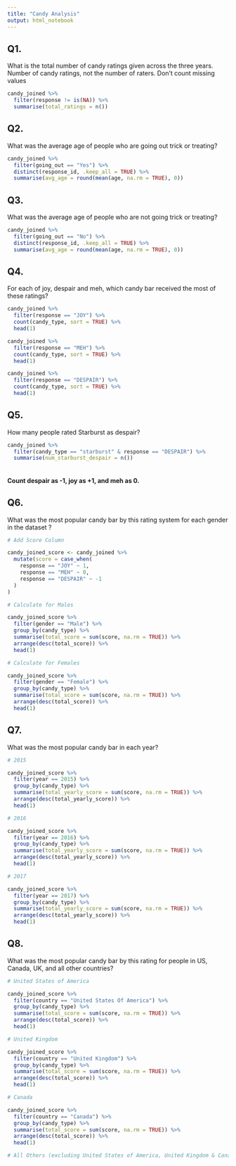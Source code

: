 ```yaml
---
title: "Candy Analysis"
output: html_notebook
---
```


## Q1.
What is the total number of candy ratings given across the three years. 
Number of candy ratings, not the number of raters. Don’t count missing values

```r

candy_joined %>% 
  filter(response != is(NA)) %>% 
  summarise(total_ratings = n())

```

## Q2.
What was the average age of people who are going out trick or treating?

```r

candy_joined %>%
  filter(going_out == "Yes") %>%
  distinct(response_id, .keep_all = TRUE) %>% 
  summarise(avg_age = round(mean(age, na.rm = TRUE), 0))

```


## Q3.
What was the average age of people who are not going trick or treating?

```r

candy_joined %>%
  filter(going_out == "No") %>%
  distinct(response_id, .keep_all = TRUE) %>% 
  summarise(avg_age = round(mean(age, na.rm = TRUE), 0))

```

## Q4.
For each of joy, despair and meh, which candy bar received the most of these 
ratings?

```r

candy_joined %>% 
  filter(response == "JOY") %>% 
  count(candy_type, sort = TRUE) %>% 
  head(1)

```

```r

candy_joined %>% 
  filter(response == "MEH") %>% 
  count(candy_type, sort = TRUE) %>% 
  head(1)

```

```r

candy_joined %>% 
  filter(response == "DESPAIR") %>% 
  count(candy_type, sort = TRUE) %>% 
  head(1)

```


## Q5.
How many people rated Starburst as despair?

```r

candy_joined %>% 
  filter(candy_type == "starburst" & response == "DESPAIR") %>%
  summarise(num_starburst_despair = n())
  
```

#### Count despair as -1, joy as +1, and meh as 0.

## Q6.
What was the most popular candy bar by this rating system for each gender 
in the dataset ?

```r

# Add Score Column

candy_joined_score <- candy_joined %>%
  mutate(score = case_when(
    response == "JOY" ~ 1,
    response == "MEH" ~ 0,
    response == "DESPAIR" ~ -1
  )
)

# Calculate for Males

candy_joined_score %>% 
  filter(gender == "Male") %>% 
  group_by(candy_type) %>% 
  summarise(total_score = sum(score, na.rm = TRUE)) %>% 
  arrange(desc(total_score)) %>% 
  head(1)


```

```r

# Calculate for Females

candy_joined_score %>% 
  filter(gender == "Female") %>% 
  group_by(candy_type) %>% 
  summarise(total_score = sum(score, na.rm = TRUE)) %>% 
  arrange(desc(total_score)) %>% 
  head(1)

```

## Q7.
What was the most popular candy bar in each year?

```r

# 2015

candy_joined_score %>%
  filter(year == 2015) %>% 
  group_by(candy_type) %>%  
  summarise(total_yearly_score = sum(score, na.rm = TRUE)) %>% 
  arrange(desc(total_yearly_score)) %>% 
  head(1)            

```

```r

# 2016

candy_joined_score %>%
  filter(year == 2016) %>% 
  group_by(candy_type) %>%  
  summarise(total_yearly_score = sum(score, na.rm = TRUE)) %>% 
  arrange(desc(total_yearly_score)) %>% 
  head(1)  

```

```r

# 2017

candy_joined_score %>%
  filter(year == 2017) %>% 
  group_by(candy_type) %>%  
  summarise(total_yearly_score = sum(score, na.rm = TRUE)) %>% 
  arrange(desc(total_yearly_score)) %>% 
  head(1)  

```

## Q8.
What was the most popular candy bar by this rating for people in US, Canada, 
UK, and all other countries?

```r

# United States of America

candy_joined_score %>% 
  filter(country == "United States Of America") %>% 
  group_by(candy_type) %>% 
  summarise(total_score = sum(score, na.rm = TRUE)) %>% 
  arrange(desc(total_score)) %>% 
  head(1)

```


```r

# United Kingdom

candy_joined_score %>% 
  filter(country == "United Kingdom") %>% 
  group_by(candy_type) %>% 
  summarise(total_score = sum(score, na.rm = TRUE)) %>% 
  arrange(desc(total_score)) %>% 
  head(1)

```


```r

# Canada

candy_joined_score %>% 
  filter(country == "Canada") %>% 
  group_by(candy_type) %>% 
  summarise(total_score = sum(score, na.rm = TRUE)) %>% 
  arrange(desc(total_score)) %>% 
  head(1)

```

```r

# All Others (excluding United States of America, United Kingdom & Canada)

```

